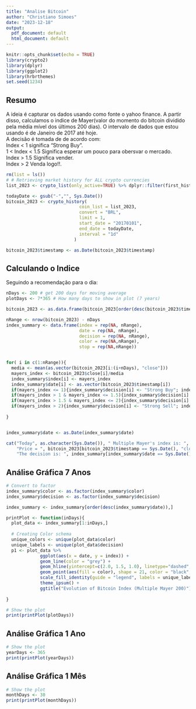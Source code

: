 ```yaml
---
title: "Analise Bitcoin"
author: "Christiano Simoes"
date: "2023-12-18"
output:
  pdf_document: default
  html_document: default
---
```


```r
knitr::opts_chunk$set(echo = TRUE)
library(crypto2)
library(dplyr)
library(ggplot2)
library(hrbrthemes)
set.seed(1234)

```

## Resumo

A ideia é capturar os dados usando como fonte o yahoo finance. A partir disso, 
calculamos o indice de Mayer(valor do momento do bitcoin dividido pela média mível
dos últimos 200 dias). O intervalo de dados que estou usando é de Janeiro de 2017 até hoje.  
A decisão é tomada de de acordo com:  
Index < 1 significa "Strong Buy".  
1 < Index < 1.5 Significa esperar um pouco para obersvar o mercado.  
Index > 1.5 Significa vender.  
Index > 2 Venda logo!!.

```r

rm(list = ls())
# # Retrieving market history for ALL crypto currencies
list_2023 <- crypto_list(only_active=TRUE) %>% dplyr::filter(first_historical_data<="2023-01-01", last_historical_data>="2023-12-18")

todayDate <- gsub("-","", Sys.Date())
bitcoin_2023 <- crypto_history(
                            coin_list = list_2023,
                            convert = "BRL",
                            limit = 1,
                            start_date = "20170101",
                            end_date = todayDate,
                            interval = "1d"
                          )

bitcoin_2023$timestamp <- as.Date(bitcoin_2023$timestamp)

```

## Calculando o Indice

Seguindo a recomendação para o dia:

```r

nDays <- 200 # get 200 days for moving average
plotDays <- 7*365 # How many days to show in plot (7 years)

bitcoin_2023 <- as.data.frame(bitcoin_2023[order(desc(bitcoin_2023$timestamp)),])

nRange <- nrow(bitcoin_2023) - nDays
index_summary <- data.frame(index = rep(NA, nRange), 
                            date = rep(NA, nRange), 
                            decision = rep(NA, nRange),
                            color = rep(NA,nRange),
                            stop = rep(NA,nRange))


for( i in c(1:nRange)){
  media <- mean(as.vector(bitcoin_2023[i:(i+nDays), "close"]))
  mayers_index <- bitcoin_2023$close[i]/media
  index_summary$index[i] <- mayers_index
  index_summary$date[i] <- as.vector(bitcoin_2023$timestamp[i])
  if(mayers_index <= 1){index_summary$decision[i] <- "Strong Buy"; index_summary$color[i] <- "#69b3a2"}
  if(mayers_index > 1 & mayers_index <= 1.5){index_summary$decision[i] <- "Wait to Buy or Sell";  index_summary$color[i] <- "#0000E2"}
  if(mayers_index > 1.5 & mayers_index <= 2){index_summary$decision[i] <- "Sell"; index_summary$color[i] <- "#FF7F00"}
  if(mayers_index > 2){index_summary$decision[i] <- "Strong Sell"; index_summary$color[i] <- "#FF0000"}
  
}


index_summary$date <- as.Date(index_summary$date)

cat("Today", as.character(Sys.Date()), " Multiple Mayer's index is: ", round(index_summary[index_summary$date == Sys.Date(), "index"],2),"\n",
    "Price = ", bitcoin_2023[bitcoin_2023$timestamp == Sys.Date(), "close"],"\n",
    "The decision is: ", index_summary[index_summary$date == Sys.Date(), "decision"], "\n")

```

## Análise Gráfica 7 Anos

```r

# Convert to factor
index_summary$color <- as.factor(index_summary$color)  
index_summary$decision <- as.factor(index_summary$decision)  

index_summary <- index_summary[order(desc(index_summary$date)),]

printPlot <- function(inDays){
  plot_data <- index_summary[1:inDays,]
  
  # Creating Color schema
  unique_colors <- unique(plot_data$color)
  unique_labels <- unique(plot_data$decision)
  p1 <- plot_data %>%
             ggplot(aes(x = date, y = index)) +
             geom_line(color = "grey") +
             geom_hline(yintercept=c(2.0, 1.5, 1.0), linetype="dashed", color = c("red","blue","green")) +
             geom_point(aes(fill = color), shape = 21, color = "black", size = 3) +
             scale_fill_identity(guide = "legend", labels = unique_labels, breaks = unique_colors) +  # Customize legend labels
             theme_ipsum() +
             ggtitle("Evolution of Bitcoin Index (Multiple Mayer 200)")
 
}

# Show the plot
print(printPlot(plotDays))


```

## Análise Gráfica 1 Ano 

```r
# Show the plot
yearDays <- 365
print(printPlot(yearDays))
```


## Análise Gráfica 1 Mês 

```r
# Show the plot
monthDays <- 30
print(printPlot(monthDays))
```

